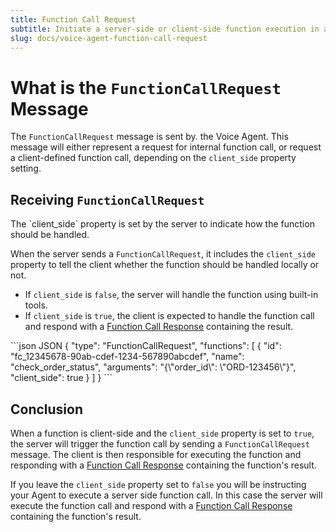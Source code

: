 ```yaml
---
title: Function Call Request
subtitle: Initiate a server-side or client-side function execution in a voice agent.
slug: docs/voice-agent-function-call-request
---
```


<Markdown src="../snippets/voice-agent.mdx" />

# What is the `FunctionCallRequest` Message

The `FunctionCallRequest` message is sent by. the Voice Agent. This message will either represent a request for internal function call, or request a client-defined function call, depending on the `client_side` property setting.

## Receiving `FunctionCallRequest`

<Info>
  The `client_side` property is set by the server to indicate how the function should be handled.
</Info>

When the server sends a `FunctionCallRequest`, it includes the `client_side` property to tell the client whether the function should be handled locally or not.  
- If `client_side` is `false`, the server will handle the function using built-in tools.  
- If `client_side` is `true`, the client is expected to handle the function call and respond with a [Function Call Response](/docs/voice-agent-function-call-response) containing the result.

<CodeGroup>
  ```json JSON
  {
    "type": "FunctionCallRequest",
    "functions": [
      {
        "id": "fc_12345678-90ab-cdef-1234-567890abcdef",
        "name": "check_order_status",
        "arguments": "{\"order_id\": \"ORD-123456\"}",
        "client_side": true
      }
    ]
  }
  ```
</CodeGroup>

## Conclusion

When a function is client-side and the `client_side` property is set to `true`, the server will trigger the function call by sending a `FunctionCallRequest` message. The client is then responsible for executing the function and responding with a [Function Call Response](/docs/voice-agent-function-call-response) containing the function's result.

If you leave the `client_side` property set to `false` you will be instructing your Agent to execute a server side function call. In this case the server will execute the function call and respond with a [Function Call Response](/docs/voice-agent-function-call-response) containing the function's result.
